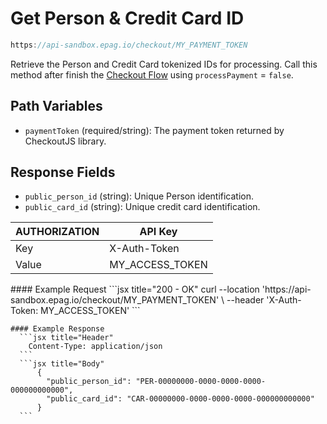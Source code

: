 
# Get Person & Credit Card ID

```jsx
https://api-sandbox.epag.io/checkout/MY_PAYMENT_TOKEN
```

Retrieve the Person and Credit Card tokenized IDs for processing. Call this method after finish the [Checkout Flow](checkout.md) using `processPayment` = `false`.

## Path Variables

- `paymentToken` (required/string): The payment token returned by CheckoutJS library.

## Response Fields

- `public_person_id` (string): Unique Person identification.
- `public_card_id` (string): Unique credit card identification.

| AUTHORIZATION | API Key         | 
| ------------- | --------------- |
| Key           | X-Auth-Token    |
| Value         | MY_ACCESS_TOKEN |

<Tabs>
  <TabItem value="ok" label="200 - OK">
    #### Example Request
      ```jsx title="200 - OK"
          curl --location 'https://api-sandbox.epag.io/checkout/MY_PAYMENT_TOKEN' \
          --header 'X-Auth-Token: MY_ACCESS_TOKEN'
      ```

    #### Example Response
      ```jsx title="Header"
        Content-Type: application/json
      ```  
      ```jsx title="Body"
          {
            "public_person_id": "PER-00000000-0000-0000-0000-000000000000",
            "public_card_id": "CAR-00000000-0000-0000-0000-000000000000"
          }
      ```
  </TabItem>
</Tabs>